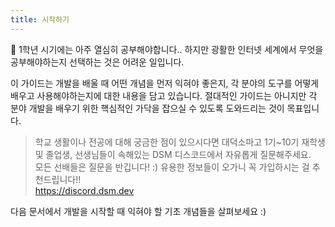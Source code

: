 ```yaml
---
title: 시작하기
---
```


🙂 1학년 시기에는 아주 열심히 공부해야합니다.. 하지만 광활한 인터넷 세계에서 무엇을 공부해야하는지 선택하는 것은 어려운 일입니다.

이 가이드는 개발을 배울 때 어떤 개념을 먼저 익혀야 좋은지, 각 분야의 도구를 어떻게 배우고 사용해야하는지에 대한 내용을 담고 있습니다. 절대적인 가이드는 아니지만 각 분야 개발을 배우기 위한 핵심적인 가닥을 잡으실 수 있도록 도와드리는 것이 목표입니다.

> 학교 생활이나 전공에 대해 궁금한 점이 있으시다면 대덕소마고 1기~10기 재학생 및 졸업생, 선생님들이 속해있는 DSM 디스코드에서 자유롭게 질문해주세요. <br/> 모든 선배들은 질문을 반깁니다! :) 유용한 정보들이 오가니 꼭 가입하시는 걸 추천드립니다!! <br/> https://discord.dsm.dev

다음 문서에서 개발을 시작할 때 익혀야 할 기초 개념들을 살펴보세요 :)
